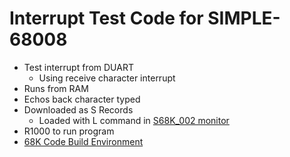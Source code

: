 = Interrupt Test Code for SIMPLE-68008 =

* Test interrupt from DUART
** Using receive character interrupt
* Runs from RAM
* Echos back character typed
* Downloaded as S Records
** Loaded with L command in [https://github.com/douggilliland/Linux-68k/tree/S-Record-Load-working/S68K_002 S68K_002 monitor]
* R1000 to run program
* [https://github.com/douggilliland/Linux-68k/blob/master/SIMPLE_68008/README.wiki 68K Code Build Environment]
